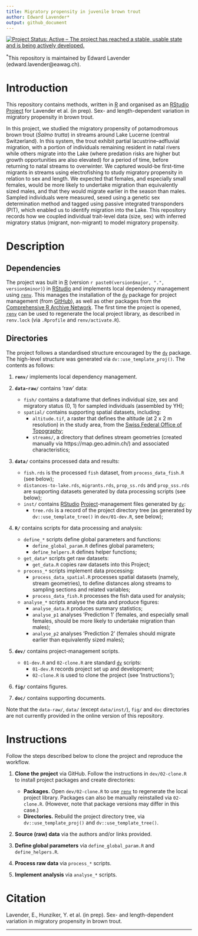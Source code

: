```yaml
---
title: Migratory propensity in juvenile brown trout
author: Edward Lavender*
output: github_document
---
```


[![Project Status: Active -- The project has reached a stable, usable state and is being actively developed.](https://www.repostatus.org/badges/latest/active.svg)](https://www.repostatus.org/#active)

^\*^This repository is maintained by Edward Lavender (edward.lavender@eawag.ch).

# Introduction

This repository contains methods, written in [R](https://www.r-project.org/) and organised as an [RStudio](https://www.rstudio.com/) [Project](https://r4ds.had.co.nz/workflow-projects.html) for Lavender et al. (in prep). Sex- and length-dependent variation in migratory propensity in brown trout.

In this project, we studied the migratory propensity of potamodromous brown trout (_Salmo trutta_) in streams around Lake Lucerne (central Switzerland). In this system, the trout exhibit partial lacustrine--adfluvial migration, with a portion of individuals remaining resident in natal rivers while others migrate into the Lake (where predation risks are higher but growth opportunities are also elevated) for a period of time, before returning to natal streams to overwinter. We captured would-be first-time migrants in streams using electrofishing to study migratory propensity in relation to sex and length. We expected that females, and especially small females, would be more likely to undertake migration than equivalently sized males, and that they would migrate earlier in the season than males. Sampled individuals were measured, sexed using a genetic sex determination method and tagged using passive integrated transponders (PIT), which enabled us to identify migration into the Lake. This repository records how we coupled individual trait-level data (size, sex) with inferred migratory status (migrant, non-migrant) to model migratory propensity. 

# Description

## Dependencies

The project was built in [R](https://www.r-project.org/) (version `r paste0(version$major, ".", version$minor)`) in [RStudio](https://www.rstudio.com/) and implements local dependency management using [`renv`](https://rstudio.github.io/renv/articles/renv.html). This manages the installation of the [`dv`](https://github.com/edwardlavender/dv) package for project management (from [GitHub](https://github.com/)), as well as other packages from the [Comprehensive R Archive Network](https://cran.r-project.org/). The first time the project is opened, [`renv`](https://rstudio.github.io/renv/articles/renv.html) can be used to regenerate the local project library, as described in `renv.lock` (via `.Rprofile` and `renv/activate.R`).

## Directories

The project follows a standardised structure encouraged by the [`dv`](https://github.com/edwardlavender/dv) package. The high-level structure was generated via `dv::use_template_proj()`. The contents as follows:

1.  **`renv/`** implements local dependency management.

2.  **`data-raw/`** contains 'raw' data:

    -   `fish/` contains a dataframe that defines individual size, sex and migratory status (0, 1) for sampled individuals (assembled by YH);
    -   `spatial/` contains supporting spatial datasets, including: 
        - `altitude.tif`, a raster that defines the altitude (at 2 x 2 m resolution) in the study area, from the [Swiss Federal Office of Topography](https://www.swisstopo.admin.ch/en/geodata/height/alti3d.html);
        - `streams/`, a directory that defines stream geometries (created manually via https://map.geo.admin.ch/) and associated characteristics; <br/>

3.  **`data/`** contains processed data and results:

    -   `fish.rds` is the processed `fish` dataset, from `process_data_fish.R` (see below); 
    -   `distances-to-lake.rds`, `migrants.rds`, `prop_ss.rds` and `prop_sss.rds` are supporting datasets generated by data processing scripts (see below); 
    -   `inst/` contains [RStudio](https://www.rstudio.com/) [Project](https://r4ds.had.co.nz/workflow-projects.html)-management files generated by [`dv`](https://github.com/edwardlavender/dv):
        -   `tree.rds` is a record of the project directory tree (as generated by `dv::use_template_tree()` in `dev/01-dev.R`, see below); <br/>

4.  **`R/`** contains scripts for data processing and analysis:

    -   `define_*` scripts define global parameters and functions:
        -   `define_global_param.R` defines global parameters;
        -   `define_helpers.R` defines helper functions;
    -   `get_data*` scripts get raw datasets:
        -   `get_data.R` copies raw datasets into this Project;
    -   `process_*` scripts implement data processing:
        -   `process_data_spatial.R` processes spatial datasets (namely, stream geometries), to define distances along streams to sampling sections and related variables;
        -   `process_data_fish.R` processes the fish data used for analysis;
    -   `analyse_*` scripts analyse the data and produce figures:
        -   `analyse_data.R` produces summary statistics;
        -   `analyse_p1` analyses 'Prediction 1' (females, and especially small females, should be more likely to undertake migration than males); 
        -   `analyse_p2` analyses 'Prediction 2' (females should migrate earlier than equivalently sized males); <br/>

5.  **`dev/`** contains project-management scripts.

    -   `01-dev.R` and `02-clone.R` are standard [`dv`](https://github.com/edwardlavender/dv) scripts:
        -   `01-dev.R` records project set up and development;
        -   `02-clone.R` is used to clone the project (see 'Instructions');

6.  **`fig/`** contains figures.

7.  **`doc/`** contains supporting documents.

Note that the `data-raw/`, `data/` (except `data/inst/`), `fig/` and `doc` directories are not currently provided in the online version of this repository.

# Instructions

Follow the steps described below to clone the project and reproduce the workflow.

1.  **Clone the project** via GitHub. Follow the instructions in `dev/02-clone.R` to install project packages and create directories:

    -   **Packages.** Open `dev/02-clone.R` to use [`renv`](https://rstudio.github.io/renv/articles/renv.html) to regenerate the local project library. Packages can also be manually reinstalled via `02-clone.R`. (However, note that package versions may differ in this case.)
    -   **Directories.** Rebuild the project directory tree, via `dv::use_template_proj()` and `dv::use_template_tree()`.

2.  **Source (raw) data** via the authors and/or links provided. 

3.  **Define global parameters** via `define_global_param.R` and `define_helpers.R`.

4.  **Process raw data** via `process_*` scripts.

5.  **Implement analysis** via `analyse_*` scripts.

# Citation

Lavender, E., Hunziker, Y. et al. (in prep). Sex- and length-dependent variation in migratory propensity in brown trout.

------------------------------------------------------------------------
